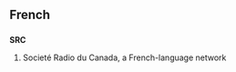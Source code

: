 ==French==

==={{initialism}}===
'''SRC'''
#Societ&eacute; Radio du Canada, a French-language network
